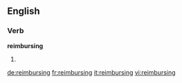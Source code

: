 ==English==

===Verb===
'''reimbursing'''

# {{present participle of|[[reimburse]]}}

[[de:reimbursing]]
[[fr:reimbursing]]
[[it:reimbursing]]
[[vi:reimbursing]]
